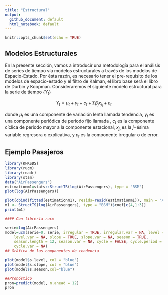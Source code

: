```yaml
---
title: "Estructural"
output:
  github_document: default
  html_notebook: default
---
```


```r
knitr::opts_chunk$set(echo = TRUE)
```

## Modelos Estructurales

En la presente sección, vamos a introducir una metodología para el análisis de series de tiempo vía modelos estructurales a través de los modelos de Espacio-Estado. Por ésta razón, es necesario tener el pre-requisito de los modelos de espacio-estado y el filtro de Kalman, el libro base será el libro de Durbin y Koopman. Consideraremos el siguiente modelo estructural para la serie de tiempo $\{Y_{t}\}$

$$Y_{t}=\mu_{t}+\gamma_{t}+c_{t}+\sum \beta_{j} x_j_t+\varepsilon_{t}$$

donde $\mu_{t}$ es una componente de variación lenta llamada tendencia,  $\gamma_{t}$ es una componente periódica de periodo fijo llamada \textit{estacional}, $c_{t}$ es la componente cíclica de periodo mayor a la componente estacional, $x_j_t$ es la $j-$ésima variable regresora o explicativa, y $\varepsilon_{t}$ es la componente  irregular o de error.


## Ejemplo Pasajeros

```r
library(KFKSDS)
library(rucm)
library(readr)
library(stsm)
data("AirPassengers")
estimationm1=stats::StructTS(log(AirPassengers), type = "BSM")
plot(log(AirPassengers))
```

```r
plot(cbind(fitted(estimationm1), resids=resid(estimationm1)), main = "Airpassengers")
m1 <- StructTS(log(AirPassengers), type = "BSM")$coef[c(4,1:3)]
print(m1)
```

```r
#### Con librería rucm

serie=log(AirPassengers)
model=ucm(serie~0, serie, irregular = TRUE, irregular.var = NA, level = TRUE,
    level.var = NA, slope = TRUE, slope.var = NA, season = TRUE,
    season.length = 12, season.var = NA, cycle = FALSE, cycle.period = NA,
    cycle.var = NA)
## Gráfica de las componentes de tendencia

plot(model$s.level, col = "blue")
plot(model$s.slope, col = "blue")
plot(model$s.season,col="blue")


```

```r
##Pronóstico
pron=predict(model, n.ahead = 12)
pron
```



